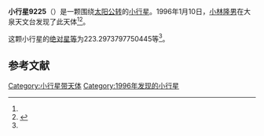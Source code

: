 {{Infobox planet
| bgcolour = #FFFFC0
| name = 9225 Daiki
| symbol = 
| image = 
| caption = 
| discovery = yes
| discovery_ref = 
| discoverer = [[小林隆男|小林隆男]]
| discovery_site = [[大泉天文台|大泉天文台]] 
| discovered = 1996年1月10日
| designations = yes
| mp_name = 
| named_after = 
| alt_names = 1996 AU/ 1985 QG3 / 1985 VX
| mp_category = [[主带小行星|主带小行星]]
| orbit_ref = <ref name="a">[http://ssd.jpl.nasa.gov/sbdb.cgi?sstr=9225 9225 Daiki] {{Wayback|url=http://ssd.jpl.nasa.gov/sbdb.cgi?sstr=9225 |date=20201124034817 }}，小行星數據庫瀏覽器（JPL Small-Body Database Browser）－[[美国国家航空航天局|美国国家航空航天局]]喷气推进实验室</ref>
| epoch = 2456400.5 (2013年4月18日更新)
| aphelion = {{convert|3.07950973386577|AU|km|3|abbr=on|lk=out}}
| perihelion = {{convert|2.293750850044378|AU|km|3|abbr=on}}
| semimajor = {{convert|2.686630291955074|AU|km|3|abbr=on}}
| eccentricity = 0.146235023
| period = 1608.460083 [[日|日]]<br />4.4[[儒略年|儒略年]]
| avg_speed = 
| inclination = 16.86737974259468
| asc_node = 120.8754720008301
| mean_anomaly = 
| arg_peri = 223.2973797750445
| satellites = 
| physical_characteristics = yes
| dimensions = 
| mass = 
| density = 
| surface_grav = 
| escape_velocity = 
| sidereal_day = 
| axial_tilt = 
| pole_ecliptic_lat = 
| pole_ecliptic_lon = 
| albedo = 
| temperatures= 
| temp_name1 = 
| mean_temp_1 = 
| max_temp_1 = 
| temp_name2 = 
| max_temp_2 = 
| spectral_type = 
| abs_magnitude = 223.2973797750445
}}

'''小行星9225'''（{{lang-en|9225 Daiki}}）是一颗围绕[[太阳|太阳]][[公转|公转]]的[[小行星|小行星]]。1996年1月10日，[[小林隆男|小林隆男]]在大泉天文台发现了此天体<ref name="a" /><ref>{{cite news|title=小行星列表|url=http://cfa-www.harvard.edu/iau/lists/NumberedMPs.txt|accessdate=2013-07-08|newspaper=哈佛大学|archive-date=2008-05-17|archive-url=https://web.archive.org/web/20080517010638/http://cfa-www.harvard.edu/iau/lists/NumberedMPs.txt|dead-url=no}}</ref>。

这颗小行星的[[绝对星等|绝对星等]]为223.2973797750445等<ref name="a" />。

==参考文献==
{{reflist}}
{{Minor Planet Number|[[小行星9224|小行星9224]]|[[小行星9226|小行星9226]]}}

{{小天体}}

[[Category:小行星带天体|Category:小行星带天体]]
[[Category:1996年发现的小行星|Category:1996年发现的小行星]]

{{asteroid-stub}}